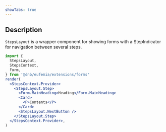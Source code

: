 ```yaml
---
showTabs: true
---
```


## Description

`StepsLayout` is a wrapper component for showing forms with a StepIndicator for navigation between several steps.

```jsx
import {
  StepsLayout,
  StepsContext,
  Form,
} from '@dnb/eufemia/extensions/forms'
render(
  <StepsContext.Provider>
    <StepsLayout.Step>
      <Form.MainHeading>Heading</Form.MainHeading>
      <Card>
        <P>Contents</P>
      </Card>
      <StepsLayout.NextButton />
    </StepsLayout.Step>
  </StepsContext.Provider>,
)
```
